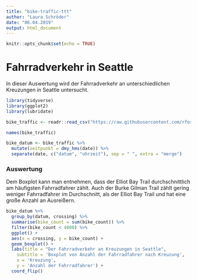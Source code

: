 ```yaml
---
title: "bike-traffic-ttt"
author: "Laura Schröder"
date: "06.04.2019"
output: html_document
---
```


```r
knitr::opts_chunk$set(echo = TRUE)
```


# Fahrradverkehr in Seattle
In dieser Auswertung wird der Fahrradverkehr an unterschiedlichen Kreuzungen in Seattle untersucht. 

```r

library(tidyverse)
library(ggplot2)
library(lubridate)
```



```r
bike_traffic <- readr::read_csv("https://raw.githubusercontent.com/rfordatascience/tidytuesday/master/data/2019/2019-04-02/bike_traffic.csv")

names(bike_traffic)
```

```r
bike_datum <- bike_traffic %>% 
  mutate(zeitpunkt = dmy_hms(date)) %>% 
  separate(date, c("datum", "uhrzeit"), sep = " ", extra = "merge")

```

### Auswertung
Dem Boxplot kann man entnehmen, dass der Elliot Bay Trail durchschnittlich am häufigsten Fahrradfahrer zählt. Auch  der Burke Gilman Trail zählt gering weniger Fahrradfahrer im Durchschnitt, als der Elliot Bay Trail und hat eine große Anzahl an Ausreißern. 
```r

bike_datum %>% 
  group_by(datum, crossing) %>% 
  summarise(bike_count = sum(bike_count)) %>% 
  filter(bike_count < 4000) %>% 
  ggplot() +
  aes(x = crossing, y = bike_count) +
  geom_boxplot() +
  labs(title = "Der Fahrradverkehr an Kreuzungen in Seattle",
    subtitle = 'Boxplot von Anzahl der Fahrradfahrer nach Kreuzung',
    x = 'Kreuzung',
    y = 'Anzahl der Fahrradfahrer') + 
  coord_flip()

```